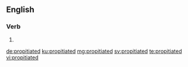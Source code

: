==English==

===Verb===
{{head|en|verb form}}

# {{en-past of|propitiate}}

[[de:propitiated]]
[[ku:propitiated]]
[[mg:propitiated]]
[[sv:propitiated]]
[[te:propitiated]]
[[vi:propitiated]]
